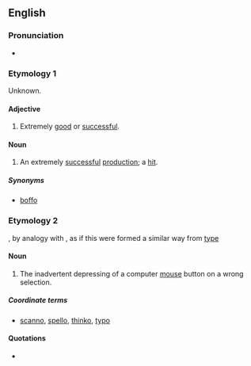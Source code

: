 ==English==

===Pronunciation===
* {{rhymes|ɪkəʊ}}

===Etymology 1===
Unknown.

====Adjective====
{{en-adj}}

# {{context|dated|entertainment}} Extremely [[good]] or [[successful]].

====Noun====
{{en-noun}}

# {{context|dated|entertainment}} An extremely [[successful]] [[production]]; a [[hit]].

=====Synonyms=====
* [[boffo]]

===Etymology 2===
{{suffix|click|o}}, by analogy with {{term|typo}}, as if this were formed a similar way from [[type]]

====Noun====
{{en-noun}}

# {{context|Internet|computing|slang|neologism}} The inadvertent depressing of a computer [[mouse]] button on a wrong selection.

=====Coordinate terms=====
* [[scanno]], [[spello]], [[thinko]], [[typo]]

====Quotations====
* {{seeCites}}